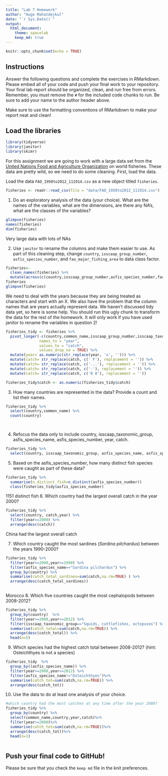 ```yaml
---
title: "Lab 7 Homework"
author: "Hugo Mahatdejkul"
date: "`r Sys.Date()`"
output:
  html_document: 
    theme: spacelab
    keep_md: true
---
```


```r
knitr::opts_chunk$set(echo = TRUE)
```

## Instructions
Answer the following questions and complete the exercises in RMarkdown. Please embed all of your code and push your final work to your repository. Your final lab report should be organized, clean, and run free from errors. Remember, you must remove the `#` for the included code chunks to run. Be sure to add your name to the author header above.  

Make sure to use the formatting conventions of RMarkdown to make your report neat and clean!  

## Load the libraries
```r
library(tidyverse)
library(janitor)
library(skimr)
```

For this assignment we are going to work with a large data set from the [United Nations Food and Agriculture Organization](http://www.fao.org/about/en/) on world fisheries. These data are pretty wild, so we need to do some cleaning. First, load the data.  

Load the data `FAO_1950to2012_111914.csv` as a new object titled `fisheries`.
```r
fisheries <- readr::read_csv(file = "data/FAO_1950to2012_111914.csv")
```

1. Do an exploratory analysis of the data (your choice). What are the names of the variables, what are the dimensions, are there any NA's, what are the classes of the variables?  
```r
glimpse(fisheries)
names(fisheries)
dim(fisheries)
```
Very large data with lots of NAs


2. Use `janitor` to rename the columns and make them easier to use. As part of this cleaning step, change `country`, `isscaap_group_number`, `asfis_species_number`, and `fao_major_fishing_area` to data class factor. 
```r
fisheries<-
  clean_names(fisheries) %>%
  mutate(across(c(country,isscaap_group_number,asfis_species_number,fao_major_fishing_area),as_factor))
fisheries
glimpse(fisheries)

```

We need to deal with the years because they are being treated as characters and start with an X. We also have the problem that the column names that are years actually represent data. We haven't discussed tidy data yet, so here is some help. You should run this ugly chunk to transform the data for the rest of the homework. It will only work if you have used janitor to rename the variables in question 2!  
```r
fisheries_tidy <- fisheries %>% 
  pivot_longer(-c(country,common_name,isscaap_group_number,isscaap_taxonomic_group,asfis_species_number,asfis_species_name,fao_major_fishing_area,measure),
               names_to = "year",
               values_to = "catch",
               values_drop_na = TRUE) %>% 
  mutate(year= as.numeric(str_replace(year, 'x', ''))) %>% 
  mutate(catch= str_replace(catch, c(' F'), replacement = '')) %>% 
  mutate(catch= str_replace(catch, c('...'), replacement = '')) %>% 
  mutate(catch= str_replace(catch, c('-'), replacement = '')) %>% 
  mutate(catch= str_replace(catch, c('0 0'), replacement = ''))

fisheries_tidy$catch <- as.numeric(fisheries_tidy$catch)
```

3. How many countries are represented in the data? Provide a count and list their names.
```r
fisheries_tidy %>%
  select(country,common_name) %>%
  count(country)

  
```

4. Refocus the data only to include country, isscaap_taxonomic_group, asfis_species_name, asfis_species_number, year, catch.
```r
fisheries_tidy %>%
  select(country, isscaap_taxonomic_group, asfis_species_name, asfis_species_number, year, catch)
```

5. Based on the asfis_species_number, how many distinct fish species were caught as part of these data?
```r
fisheries_tidy %>%
  summarise(n_distinct_fish=n_distinct(asfis_species_number))
  class(fisheries_tidy$asfis_species_number)

```
1151 distinct fish
6. Which country had the largest overall catch in the year 2000?
```r
fisheries_tidy %>%
  select(country, catch,year) %>%
  filter(year==2000) %>%
  arrange(desc(catch))


```
China had the largest overall catch

7. Which country caught the most sardines (_Sardina pilchardus_) between the years 1990-2000?
```r
fisheries_tidy %>%
  filter(year<=2000,year>=1990) %>%
  filter(asfis_species_name=="Sardina pilchardus") %>%
  group_by(country) %>%
  summarise(catch_total_sardines=sum(catch,na.rm=TRUE) ) %>%
  arrange(desc(catch_total_sardines)) 
  

```

Morocco
8. Which five countries caught the most cephalopods between 2008-2012?
```r
fisheries_tidy %>%
  group_by(country)  %>%
  filter(year>=2008,year<=2012) %>%
  filter(isscaap_taxonomic_group=="Squids, cuttlefishes, octopuses") %>%
  summarise(catch_total=sum(catch,na.rm=TRUE)) %>%
  arrange(desc(catch_total)) %>%
  head(n=5)


```

9. Which species had the highest catch total between 2008-2012? (hint: Osteichthyes is not a species)
```r
fisheries_tidy  %>%
  group_by((asfis_species_name)) %>%
  filter(year>=2008,year<=2012) %>%
  filter(asfis_species_name!="Osteichthyes")%>%
  summarise(catch_tot=sum(catch,na.rm=TRUE)) %>%
  arrange(desc(catch_tot))
```

10. Use the data to do at least one analysis of your choice.
```r
#which country had the most catches at any time after the year 2000?
fisheries_tidy %>%
  group_by(country) %>%
  select(common_name,country,year,catch)%>%
  filter(year>=2000)%>%
  summarise(catch_tot=sum(catch,na.rm=TRUE))%>%
  arrange(desc(catch_tot))%>%
  head(n=1)



```

## Push your final code to GitHub!
Please be sure that you check the `keep md` file in the knit preferences.   